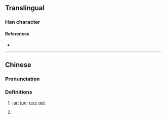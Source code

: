 {{character info/new}}
==Translingual==

===Han character===
{{Han char|rn=98|rad=瓦|as=12|sn=17|four=42717|canj=GHMVN|ids=⿱彭瓦}}

====References====
* {{Han ref|kx=0752.050|dkj=21596|hdz=21431.140|uh=750F|ud=29967|bh=ED72|bd=60786}}

----

==Chinese==
{{zh-forms|alt=㼞,烹-Cantonese colloquial,𨭌-Cantonese colloquial}}

===Pronunciation===
{{zh-pron
|m=bèng,pèng
|c=paang1,bong3,bong6,paang6,paang4
|c_note=paang1 - colloquial; bong3/bong6 - literary; paang6/paang4 - rare
|g=pang5
|mb=pa̿ng
|w=3ban
|mc=y
|oc=y
|cat=n,c:cls
}}

===Definitions===
{{zh-hanzi}}

# {{lb|zh|dialectal}} [[jar]]; [[jug]]; [[urn]]; [[pot]]
# {{lb|zh|Cantonese}} {{zh-classifier|food in a pot|t=a pot of}}